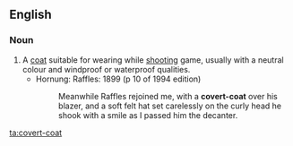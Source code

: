 ==English==

===Noun===
{{en-noun|sg=[[covert]]-[[coat]]}}

# A [[coat]] suitable for wearing while [[shooting]] game, usually with a neutral colour and windproof or waterproof qualities. 
#*Hornung: Raffles: 1899 (p 10 of 1994 edition)
#*:Meanwhile Raffles rejoined me, with a '''covert-coat''' over his blazer, and a soft felt hat set carelessly on the curly head he shook with a smile as I passed him the decanter.

[[ta:covert-coat]]